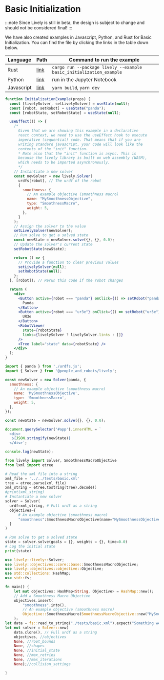 # Basic Initialization


:::note
Since Lively is still in beta, the design is subject to change and should not be considered final!
:::

We have also created examples in Javascript, Python, and Rust for Basic Initialization. You can find the file by clicking the links in the table down below.

|Language|Path|Command to run the example|
|---|---|---|
|Rust|[link](https://github.com/Wisc-HCI/lively/blob/master/examples/rust_examples/basic_initialization_example.rs)|`cargo run --package lively --example basic_initialization_example`|
|Python|[link](https://github.com/Wisc-HCI/lively/blob/master/examples/python_examples/basic_initialization_example.ipynb)|run in the Jupyter Notebook|
|Javascript|[link](https://github.com/Wisc-HCI/lively/tree/master/examples/js_examples/basic_initialization)|`yarn build`, `yarn dev`|

<Tabs>
  <TabItem value="jsx" label="Live">

```jsx live
function InitializationExample(props) {
  const [livelySolver, setLivelySolver] = useState(null);
  const [robot, setRobot] = useState("panda");
  const [robotState, setRobotState] = useState(null);

  useEffect(() => {
    /* 
      Given that we are showing this example in a declarative
      react context, we need to use the useEffect hook to execute
      imperative (sequential) code. That means that if you are
      writing standard javascript, your code will look like the
      contents of the "init" function.
      * Note also that the "init" function is async. This is
      because the lively library is built on web assembly (WASM),
      which needs to be imported asynchronously.
      */
    // Instantiate a new solver
    const newSolver = new lively.Solver(
      urdfs[robot], // The urdf of the robot
      {
        smoothness: {
          // An example objective (smoothness macro)
          name: "MySmoothnessObjective",
          type: "SmoothnessMacro",
          weight: 5,
        },
      }
    );
    // Assign the solver to the value
    setLivelySolver(newSolver);
    // Run solve to get a solved state
    const newState = newSolver.solve({}, {}, 0.0);
    // Update the solver's current state
    setRobotState(newState);

    return () => {
      // Provide a function to clear previous values
      setLivelySolver(null);
      setRobotState(null);
    };
  }, [robot]); // Rerun this code if the robot changes

  return (
    <div>
      <Button active={robot === "panda"} onClick={() => setRobot("panda")}>
        Panda
      </Button>
      <Button active={robot === "ur3e"} onClick={() => setRobot("ur3e")}>
        UR3e
      </Button>
      <RobotViewer
        state={robotState}
        links={livelySolver ? livelySolver.links : []}
      />
      <Tree label="state" data={robotState} />
    </div>
  );
}
```

  </TabItem>

  <TabItem value="js" label="Javascript">

```js
import { panda } from './urdfs.js';
import { Solver } from '@people_and_robots/lively';

const newSolver = new Solver(panda, {
  smoothness: {
    // An example objective (smoothness macro)
    name: 'MySmoothnessObjective',
    type: 'SmoothnessMacro',
    weight: 5,
  },
});

const newState = newSolver.solve({}, {}, 0.0);

document.querySelector('#app').innerHTML = `
  <div>
   ${JSON.stringify(newState)}
  </div>`;

console.log(newState);

```

  </TabItem>

  <TabItem value="py" label="Python">

```py
from lively import Solver, SmoothnessMacroObjective
from lxml import etree

# Read the xml file into a string
xml_file = '../../tests/basic.xml'
tree = etree.parse(xml_file)
xml_string = etree.tostring(tree).decode()
#print(xml_string)
# Instantiate a new solver
solver = Solver(
  urdf=xml_string, # Full urdf as a string
  objectives={
      # An example objective (smoothness macro)
      "smoothness":SmoothnessMacroObjective(name="MySmoothnessObjective",weight=5,joints=True,origin=False,links=True)
  }
)

# Run solve to get a solved state
state = solver.solve(goals = {}, weights = {}, time=0.0)
# Log the initial state
print(state)
```

  </TabItem>

  <TabItem value="rs" label="Rust">

```rust
use lively::lively::Solver;
use lively::objectives::core::base::SmoothnessMacroObjective;
use lively::objectives::objective::Objective;
use std::collections::HashMap;
use std::fs;

fn main() {
    let mut objectives: HashMap<String, Objective> = HashMap::new();
    // Add a Smoothness Macro Objective
    objectives.insert(
        "smoothness".into(),
        // An example objective (smoothness macro)
        Objective::SmoothnessMacro(SmoothnessMacroObjective::new("MySmoothnessObjective".to_string(), 5.0, true,false,false))
    );
let data = fs::read_to_string("./tests/basic.xml").expect("Something went wrong reading the file");
let mut solver = Solver::new(
    data.clone(), // Full urdf as a string
    objectives, //objectives
    None, //root_bounds
    None, //shapes
    None, //initial_state
    None, //max_retries
    None, //max_iterations
    None);//collision_settings

}

```

  </TabItem>

</Tabs>
